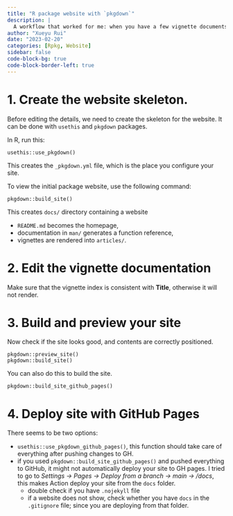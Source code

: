 ```yaml
---
title: "R package website with `pkgdown`"
description: |
  A workflow that worked for me: when you have a few vignette documents, and want to display them nicely in a website format.  
author: "Xueyu Rui"
date: "2023-02-20"
categories: [Rpkg, Website]
sidebar: false
code-block-bg: true
code-block-border-left: true
---
```



# 1. Create the website skeleton.

Before editing the details, we need to create the skeleton for the website. It can be done with `usethis` and `pkgdown` packages.

In R, run this: 

```
usethis::use_pkgdown()
```
This creates the `_pkgdown.yml` file, which is the place you configure your site.


To view the initial package website, use the following command:
```
pkgdown::build_site()
```

This creates `docs/` directory containing a website

* `README.md` becomes the homepage,
* documentation in `man/` generates a function reference,
* vignettes are rendered into `articles/`.


# 2. Edit the vignette documentation

Make sure that the vignette index is consistent with **Title**, otherwise it will not render.

# 3. Build and preview your site

Now check if the site looks good, and contents are correctly positioned.

```
pkgdown::preview_site()
pkgdown::build_site()
```

You can also do this to build the site.

```
pkgdown::build_site_github_pages()
```

# 4. Deploy site with GitHub Pages

There seems to be two options: 

* `usethis::use_pkgdown_github_pages()`, this function should take care of everything after pushing changes to GH. 
* if you used `pkgdown::build_site_github_pages()` and pushed everything to GitHub, it might not automatically deploy your site to GH pages. I tried to go to *Settings -> Pages -> Deploy from a branch -> main -> /docs*, this makes Action deploy your site from the `docs` folder. 
  * double check if you have `.nojekyll` file
  * if a website does not show, check whether you have `docs` in the `.gitignore` file; since you are deploying from that folder.






